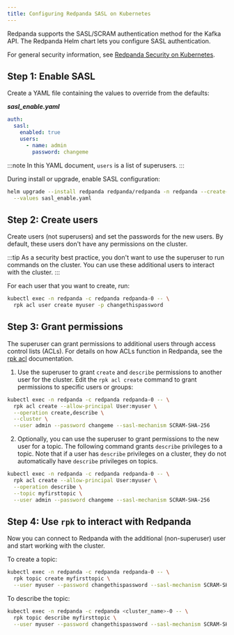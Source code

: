 ```yaml
---
title: Configuring Redpanda SASL on Kubernetes
---
```


<head>
    <meta name="title" content="Configuring Redpanda SASL on Kubernetes | Redpanda Docs"/>
    <meta name="description" content="Configuring Redpanda SASL on Kubernetes."/>
</head>

Redpanda supports the SASL/SCRAM authentication method for the Kafka API. The Redpanda Helm chart lets you configure SASL authentication.

For general security information, see [Redpanda Security on Kubernetes](/../../security/security-kubernetes).

## Step 1: Enable SASL

Create a YAML file containing the values to override from the defaults:

_**sasl_enable.yaml**_

```yaml
auth:
  sasl:
    enabled: true
    users:
      - name: admin
        password: changeme
```

:::note
In this YAML document, `users` is a list of superusers.
:::

During install or upgrade, enable SASL configuration:

```bash
helm upgrade --install redpanda redpanda/redpanda -n redpanda --create-namespace \
  --values sasl_enable.yaml
```

## Step 2: Create users

Create users (not superusers) and set the passwords for the new users. By default, these users don't have any permissions on the cluster.

:::tip
As a security best practice, you don't want to use the superuser to run commands on the cluster. You can use these additional users to interact with the cluster.
:::

For each user that you want to create, run:

```bash
kubectl exec -n redpanda -c redpanda redpanda-0 -- \
  rpk acl user create myuser -p changethispassword
```

## Step 3: Grant permissions

The superuser can grant permissions to additional users through access control lists (ACLs). For details on how ACLs function in Redpanda, see the [rpk acl](/docs/reference/rpk/rpk-acl/) documentation.

1. Use the superuser to grant `create` and `describe` permissions to another user for the cluster. Edit the `rpk acl create` command to grant permissions to specific users or groups:

```bash
kubectl exec -n redpanda -c redpanda redpanda-0 -- \
  rpk acl create --allow-principal User:myuser \
  --operation create,describe \
  --cluster \
  --user admin --password changeme --sasl-mechanism SCRAM-SHA-256
```

2. Optionally, you can use the superuser to grant permissions to the new user for a topic. The following command grants `describe` privileges to a topic. Note that if a user has `describe` privileges on a cluster, they do not automatically have `describe` privileges on topics.

```bash
kubectl exec -n redpanda -c redpanda redpanda-0 -- \
  rpk acl create --allow-principal User:myuser \
  --operation describe \
  --topic myfirsttopic \
  --user admin --password changeme --sasl-mechanism SCRAM-SHA-256
```

## Step 4: Use `rpk` to interact with Redpanda

Now you can connect to Redpanda with the additional (non-superuser) user and start working with the cluster.

To create a topic:

```bash
kubectl exec -n redpanda -c redpanda redpanda-0 -- \
  rpk topic create myfirsttopic \
  --user myuser --password changethispassword --sasl-mechanism SCRAM-SHA-256
```

To describe the topic:

```bash
kubectl exec -n redpanda -c redpanda <cluster_name>-0 -- \
  rpk topic describe myfirsttopic \
  --user myuser --password changethispassword --sasl-mechanism SCRAM-SHA-256
```
